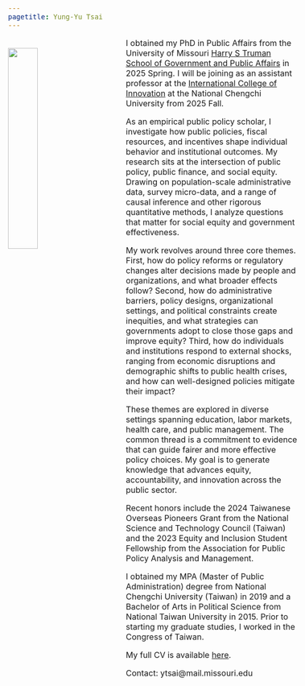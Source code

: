 ```yaml
---
pagetitle: Yung-Yu Tsai
---
```


<link rel="stylesheet" href="styles.css" type="text/css">
<style>
  body{
  font-size: 12pt;
}
</style>

<img src="images/yungyutsai.png" style="width:32%; border:0px solid; margin-right: 50px; margin-top: 20px" align="left">
<!--
<iframe width="560" height="315" style="margin-right: 20px" align="left" frameborder="0"
src="https://www.youtube.com/embed/-26g5lJaFhE">
</iframe>
--> 

I obtained my PhD in Public Affairs from the University of Missouri <a href="https://truman.missouri.edu" target="_blank">Harry S Truman School of Government and Public Affairs</a> in 2025 Spring. I will be joining as an assistant professor at the <a href="https://ici.nccu.edu.tw" target="_blank">International College of Innovation</a> at the National Chengchi University from 2025 Fall.

As an empirical public policy scholar, I investigate how public policies, fiscal resources, and incentives shape individual behavior and institutional outcomes. My research sits at the intersection of public policy, public finance, and social equity. Drawing on population-scale administrative data, survey micro-data, and a range of causal inference and other rigorous quantitative methods, I analyze questions that matter for social equity and government effectiveness.

My work revolves around three core themes. First, how do policy reforms or regulatory changes alter decisions made by people and organizations, and what broader effects follow? Second, how do administrative barriers, policy designs, organizational settings, and political constraints create inequities, and what strategies can governments adopt to close those gaps and improve equity? Third, how do individuals and institutions respond to external shocks, ranging from economic disruptions and demographic shifts to public health crises, and how can well-designed policies mitigate their impact?

These themes are explored in diverse settings spanning education, labor markets, health care, and public management. The common thread is a commitment to evidence that can guide fairer and more effective policy choices. My goal is to generate knowledge that advances equity, accountability, and innovation across the public sector.

Recent honors include the 2024 Taiwanese Overseas Pioneers Grant from the National Science and Technology Council (Taiwan) and the 2023 Equity and Inclusion Student Fellowship from the Association for Public Policy Analysis and Management.

I obtained my MPA (Master of Public Administration) degree from National Chengchi University (Taiwan) in 2019 and a Bachelor of Arts in Political Science from National Taiwan University in 2015. Prior to starting my graduate studies, I worked in the Congress of Taiwan.

My full CV is available <a href = "files/CV_YungYuTsai.pdf" target="_blank">here</a>.

Contact: ytsai@mail.missouri.edu